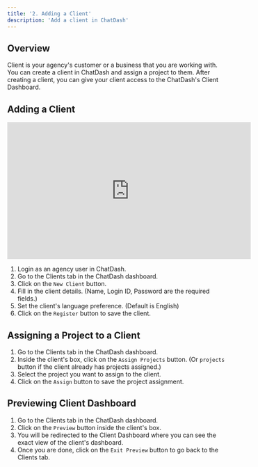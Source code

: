 ```yaml
---
title: '2. Adding a Client'
description: 'Add a client in ChatDash'
---
```


## Overview

Client is your agency's customer or a business that you are working with. 
You can create a client in ChatDash and assign a project to them.
After creating a client, you can give your client access to the ChatDash's Client Dashboard.

## Adding a Client


<iframe
width="560"
height="315"
src="https://www.youtube.com/embed/Sq1Y_o53YQw"
title="YouTube video player"
frameborder="0"
allow="accelerometer; autoplay; clipboard-write; encrypted-media; gyroscope; picture-in-picture"
allowfullscreen
>
</iframe>


1. Login as an agency user in ChatDash.
2. Go to the Clients tab in the ChatDash dashboard.
3. Click on the `New Client` button.
4. Fill in the client details. (Name, Login ID, Password are the required fields.)
5. Set the client's language preference. (Default is English)
6. Click on the `Register` button to save the client.

## Assigning a Project to a Client
1. Go to the Clients tab in the ChatDash dashboard.
2. Inside the client's box, click on the `Assign Projects` button. (Or `projects` button if the client already has projects assigned.)
3. Select the project you want to assign to the client.
4. Click on the `Assign` button to save the project assignment.

## Previewing Client Dashboard
1. Go to the Clients tab in the ChatDash dashboard.
2. Click on the `Preview` button inside the client's box.
3. You will be redirected to the Client Dashboard where you can see the exact view of the client's dashboard.
4. Once you are done, click on the `Exit Preview` button to go back to the Clients tab.


